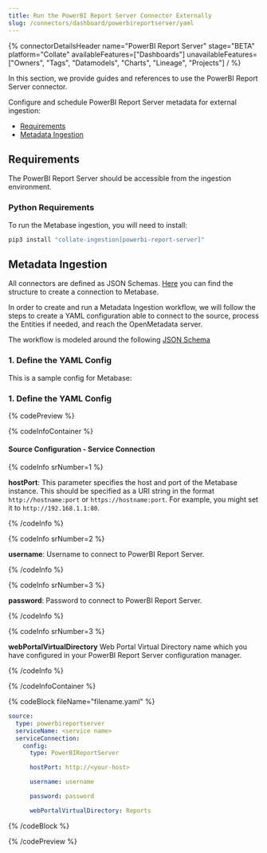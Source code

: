 ```yaml
---
title: Run the PowerBI Report Server Connector Externally
slug: /connectors/dashboard/powerbireportserver/yaml
---
```












{% connectorDetailsHeader
  name="PowerBI Report Server"
  stage="BETA"
  platform="Collate"
  availableFeatures=["Dashboards"]
  unavailableFeatures=["Owners", "Tags", "Datamodels", "Charts", "Lineage", "Projects"]
/ %}

In this section, we provide guides and references to use the PowerBI Report Server connector.

Configure and schedule PowerBI Report Server metadata for external ingestion:

- [Requirements](#requirements)
- [Metadata Ingestion](#metadata-ingestion)

<ExternalIngestionDeployment />

## Requirements

The PowerBI Report Server should be accessible from the ingestion environment.

### Python Requirements

<PythonRequirements />

To run the Metabase ingestion, you will need to install:

```bash
pip3 install "collate-ingestion[powerbi-report-server]"
```

## Metadata Ingestion

All connectors are defined as JSON Schemas.
[Here](https://github.com/open-metadata/OpenMetadata/blob/main/openmetadata-spec/src/main/resources/json/schema/entity/services/connections/dashboard/powerBIReportServerConnection.json)
you can find the structure to create a connection to Metabase.

In order to create and run a Metadata Ingestion workflow, we will follow
the steps to create a YAML configuration able to connect to the source,
process the Entities if needed, and reach the OpenMetadata server.

The workflow is modeled around the following
[JSON Schema](https://github.com/open-metadata/OpenMetadata/blob/main/openmetadata-spec/src/main/resources/json/schema/metadataIngestion/workflow.json)

### 1. Define the YAML Config

This is a sample config for Metabase:

### 1. Define the YAML Config

{% codePreview %}

{% codeInfoContainer %}

#### Source Configuration - Service Connection

{% codeInfo srNumber=1 %}

**hostPort**:
This parameter specifies the host and port of the Metabase instance. This should be specified as a URI string in the format `http://hostname:port` or `https://hostname:port`. 
For example, you might set it to `http://192.168.1.1:80`.

{% /codeInfo %}

{% codeInfo srNumber=2 %}

**username**:
Username to connect to PowerBI Report Server.

{% /codeInfo %}

{% codeInfo srNumber=3 %}

**password**:
Password to connect to PowerBI Report Server.

{% /codeInfo %}

{% codeInfo srNumber=3 %}

**webPortalVirtualDirectory**
Web Portal Virtual Directory name which you have configured in your PowerBI Report Server configuration manager.

{% /codeInfo %}

<SourceConfigDef />

<IngestionSinkDef />

<WorkflowConfigDef />


{% /codeInfoContainer %}

{% codeBlock fileName="filename.yaml" %}

```yaml {% isCodeBlock=true %}
source:
  type: powerbireportserver
  serviceName: <service name>
  serviceConnection:
    config:
      type: PowerBIReportServer
```
```yaml {% srNumber=1 %}
      hostPort: http://<your-host>
```
```yaml {% srNumber=2 %}
      username: username
```
```yaml {% srNumber=3 %}
      password: password
```
```yaml {% srNumber=3 %}
      webPortalVirtualDirectory: Reports
```

<SourceConfig />

<IngestionSink />

<WorkflowConfig />

{% /codeBlock %}

{% /codePreview %}

<IngestionCli />
